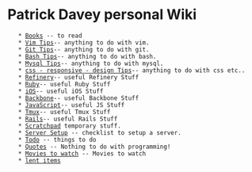 = Patrick Davey personal Wiki =
    * [[Books]] -- to read
    * [[Vim Tips]]-- anything to do with vim.
    * [[Git Tips]]-- anything to do with git.
    * [[Bash Tips]]-- anything to do with bash.
    * [[Mysql Tips]]-- anything to do with mysql.
    * [[css - responsive - design Tips]]-- anything to do with css etc..
    * [[Refinery]]-- useful Refinery Stuff
    * [[Ruby]]-- useful Ruby Stuff
    * [[iOS]]-- useful iOS Stuff
    * [[Backbone]]-- useful Backbone Stuff
    * [[JavaScript]]-- useful JS Stuff
    * [[Tmux]]-- useful Tmux Stuff
    * [[Rails]]-- useful Rails Stuff
    * [[Scratchpad]] temporary stuff.
    * [[Server Setup]] -- checklist to setup a server.
    * [[Todo]] -- things to do
    * [[Quotes]] -- Nothing to do with programming!
    * [[Movies to watch]] -- Movies to watch
    * [[lent items]]


